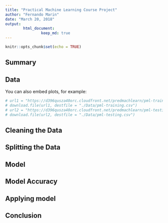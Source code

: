 ```yaml
---
title: "Practical Machine Learning Course Project"
author: "Fernando Marin"
date: "March 20, 2018"
output: 
        html_document:
                keep_md: true
---
```


```r
knitr::opts_chunk$set(echo = TRUE)
```

## Summary



## Data

You can also embed plots, for example:

```r
# url1 = "https://d396qusza40orc.cloudfront.net/predmachlearn/pml-training.csv"
# download.file(url1, destfile = "./Data/pml-training.csv")
# url2 = "https://d396qusza40orc.cloudfront.net/predmachlearn/pml-testing.csv"
# download.file(url2, destfile = "./Data/pml-testing.csv")
```

## Cleaning the Data



## Splitting the Data



## Model



## Model Accuracy




## Applying model



## Conclusion



